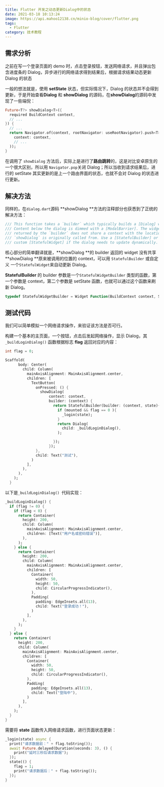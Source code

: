 ```yaml
---
title: Flutter 开发之动态更新Dialog中的状态
date: 2021-03-18 10:13:24
image: https://api.mahoo12138.cn/minio-blog/cover/flutter.png
tags:
  - Flutter
category: 技术教程
---
```


## 需求分析

之前在写一个登录页面的 demo 时，点击登录按钮，发送网络请求，并且弹出包含进度条的 Dialog，异步进行的网络请求得到结果后，根据请求结果动态更新 Dialog 的状态

一般的想法就是，使用 **setState** 状态，但实际情况下，Dialog 的状态并不会得到更新，于是开始查看**Dialog** 和 **showDialog** 的源码，在**showDialog**的源码中发现了一些端倪：

```dart
Future<T?> showDialog<T>({
  required BuildContext context,
  // ...
}) {
  // ...
  return Navigator.of(context, rootNavigator: useRootNavigator).push<T>(DialogRoute<T>(
    context: context,
	// ...
  ));
}
```

在调用了 `showDialog` 方法后，实际上是进行了**路由跳转**的，这是对比安卓原生的一个很大区别，所以用 `Navigator.pop`关闭 Dialog；所以当收到请求结果后，进行的 setState 其实更新的是上一个路由界面的状态，也就不会对 Dialog 的状态进行更新。

## 解决方法

同样的，在`dialog.dart`源码 **showDialog **方法的注释部分也获悉到了正统的解决方法：

```dart
/// This function takes a `builder` which typically builds a [Dialog] widget.
/// Content below the dialog is dimmed with a [ModalBarrier]. The widget
/// returned by the `builder` does not share a context with the location that
/// `showDialog` is originally called from. Use a [StatefulBuilder] or a
/// custom [StatefulWidget] if the dialog needs to update dynamically.
```

核心部分的简单翻译就是，**showDialog **的 builder 返回的 widget 没有共享 **showDialog **原来被调用的位置的 context，可以用 `StatefulBuilder` 或自定义 一个`StatefulWidget`来自动更新 Dialog。

**StatefulBuilder** 的 builder 参数是一个`StatefulWidgetBuilder` 类型的函数，第一个参数是 context，第二个参数是 setState 函数，也就可以通过这个函数来刷新 Dialog。

```dart
typedef StatefulWidgetBuilder = Widget Function(BuildContext context, StateSetter setState);
```

## 测试代码

我们可以简单模拟一个网络请求操作，来验证该方法是否可行。

构建一个基本的主页面，一个按钮，点击后发起网络操作，显示 Dialog，其`_buildLoginDialog()` 函数根据标志 **flag** 返回对应的内容：

```dart
int flag = 0;

Scaffold(
      body: Center(
        child: Column(
          mainAxisAlignment: MainAxisAlignment.center,
          children: [
            TextButton(
              onPressed: () {
                showDialog(
                    context: context,
                    builder: (context) {
                      return StatefulBuilder(builder: (context, state){
                        if (mounted && flag == 0 ){
                          _login(state);
                        }
                        return Dialog(
                          child: _buildLoginDialog(),
                        );

                      });
                    });
              },
              child: Text("测试"),
            )
          ],
        ),
      ),
    );
  }
```

以下是`_buildLoginDialog() `代码实现：

```dart
_buildLoginDialog() {
  if (flag != 0) {
    if (flag < 0) {
      return Container(
        height: 200,
        child: Column(
          mainAxisAlignment: MainAxisAlignment.center,
          children: [Text("用户名或密码错误")],
        ),
      );
    } else {
      return Container(
        height: 200,
        child: Column(
          mainAxisAlignment: MainAxisAlignment.center,
          children: [
            Container(
              width: 50,
              height: 50,
              child: CircularProgressIndicator(),
            ),
            Padding(
              padding: EdgeInsets.all(13),
              child: Text("登录成功！"),
            )
          ],
        ),
      );
    }
  } else {
    return Container(
      height: 200,
      child: Column(
        mainAxisAlignment: MainAxisAlignment.center,
        children: [
          Container(
            width: 50,
            height: 50,
            child: CircularProgressIndicator(),
          ),
          Padding(
            padding: EdgeInsets.all(13),
            child: Text("登陆中"),
          )
        ],
      ),
    );
  }
}
```

需要将 **state** 函数传入网络请求函数，进行页面状态更新：

```dart
_login(state) async {
  print("请求数据前：" + flag.toString());
  await Future.delayed(Duration(seconds: 3), () {
    print("延时三秒后请求数据");
  });
  state(() {
    flag = 1;
    print("请求数据后：" + flag.toString());
  });
}
```

